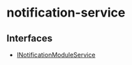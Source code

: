 
# notification-service

## Interfaces

- [INotificationModuleService](../../notification_service/interfaces/notification_service.INotificationModuleService/page.mdx)
